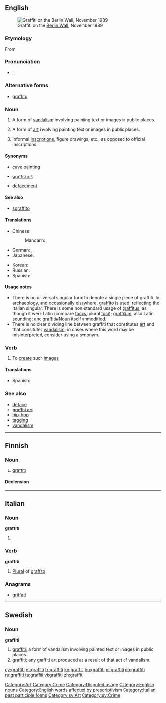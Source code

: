 ==English==
{{wikipedia|dab=graffiti (disambiguation)|graffiti}}
[[Image:Berlin-wall.jpg|thumb|right|Graffiti on the [[w:Berlin Wall|Berlin Wall]], November 1989]]

===Etymology===
From {{etyl|it}} {{term|graffiti|lang=it}}

===Pronunciation===
* {{a|UK}} {{IPA|/ˈɡɹəˌfiː.ti/}}, {{SAMPA|/"gr@%fi:.ti/}}

===Alternative forms===
* [[graffito]]

===Noun===
{{en-noun|-}}

# {{chiefly|uncountable}} A form of [[vandalism]] involving painting text or images in public places.
# {{chiefly|uncountable}} A form of [[art]] involving painting text or images in public places.
# {{archaeology|countable}} Informal [[inscription]]s, figure drawings, etc., as opposed to official inscriptions.

====Synonyms====
* {{sense|archaeology}} [[cave painting]]
* {{sense|art}} [[graffiti art]]
* {{sense|vandalism}} [[defacement]]

====See also====
* [[sgraffito]]

====Translations====
{{trans-top|a form of vandalism involving painting text or images}}
* Chinese:
*: Mandarin: {{t-|cmn|塗鴉|sc=Hani}}, {{t-|cmn|涂鸦|tr=túyā|sc=Hani}}
* German: {{t|de|Graffito|m|n}}, {{t|de|Graffiti|m|n|p}}
* Japanese: {{t|ja|グラフィティ|tr=gurafiti}}
{{trans-mid}}
* Korean: {{t|ko|그라피토|tr=geurapito|sc=Hang}}
* Russian: {{t+|ru|граффити|n|tr=graffíti}} {{indeclinable}}
* Spanish: {{t+|es|grafiti}}
{{trans-bottom}}

====Usage notes====
* There is no universal singular form to denote a single piece of graffiti. In archaeology, and occasionally elsewhere, [[graffito]] is used, reflecting the Italian singular. There is some non-standard usage of [[graffitus]], as though it were Latin (compare [[focus]], plural [[foci]]); [[graffitum]], also Latin sounding; and [[graffiti#Noun]] itself unmodified.
* There is no clear dividing line between graffiti that constitutes [[art]] and that consitutes [[vandalism]]; in cases where this word may be misinterpreted, consider using a synonym.

===Verb===
{{en-verb}}

# To [[create]] such [[image]]s

====Translations====
{{trans-top|create graffiti}}
* Spanish: {{t+|es|grafiti|m|alt=graffiti}}
{{trans-mid}}
{{trans-bottom}}

===See also===
* [[deface]]
* [[graffiti art]]
* [[hip-hop]]<!-- graffiti is 1 or the 4 elements of hiphop, however the latter term is spelled -->
* [[tagging]]
* [[vandalism]]

[[Category:Art]]
[[Category:Crime]]
[[Category:Disputed usage]]
[[Category:English nouns]]
[[Category:English words affected by prescriptivism]]

----

==Finnish==

===Noun===
{{infl|fi|noun}}

# [[#English|graffiti]]

====Declension====
{{fi-decl-risti|graffit}}

----

==Italian==

===Noun===
'''graffiti''' {{m|p}}

# {{plural of|graffito|lang=it}}

===Verb===
'''graffiti''' {{m}}

# [[plural|Plural]] of [[graffito]]

===Anagrams===
* [[griffati#Italian|griffati]]

[[Category:Italian past participle forms]]

----

==Swedish==

===Noun===
{{sv-noun-unc-irreg-c}}
'''graffiti''' {{c}}

# [[#English|graffiti]]; a form of vandalism involving painted text or images in public places.
# [[#English|graffiti]]; any graffiti art produced as a result of that act of vandalism.

[[Category:sv:Art]]
[[Category:sv:Crime]]

[[cy:graffiti]]
[[et:graffiti]]
[[fr:graffiti]]
[[kn:graffiti]]
[[hu:graffiti]]
[[nl:graffiti]]
[[no:graffiti]]
[[ru:graffiti]]
[[ta:graffiti]]
[[vi:graffiti]]
[[zh:graffiti]]